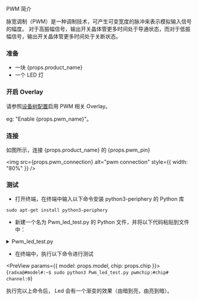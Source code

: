 
PWM 简介

脉宽调制（PWM）是一种调制技术，可产生可变宽度的脉冲来表示模拟输入信号的幅度。
对于高振幅信号，输出开关晶体管更多时间处于导通状态，而对于低振幅信号，输出开关晶体管更多时间处于关断状态。

### 准备

<ul>
  <li>一块 {props.product_name}</li>
  <li>一个 LED 灯</li>
</ul>

### 开启 Overlay

<p>
  请参照<a href="../../radxa-os/rsetup#overlays">设备树配置</a>启用 PWM 相关 Overlay。

eg: "Enable {props.pwm_name}"。

</p>

### 连接

<p>
  如图所示，连接 {props.product_name} 的 {props.pwm_pin}
</p>

<img src={props.pwm_connection} alt="pwm connection" style={{ width: "80%" }} />

### 测试

- 打开终端，在终端中输入以下命令安装 python3-periphery 的 Python 库

```
sudo apt-get install python3-periphery
```

- 新建一个名为 Pwm_led_test.py 的 Python 文件，并将以下代码粘贴到文件中：

<details>
    <summary>Pwm_led_test.py</summary>

    <code>
        \#!/usr/bin/env python3
        \# -*- encoding: utf-8 -*-

        from periphery import PWM

        step = 0.05
        Range = int(1/0.05)

        pwmchip = int(input("pwmchip:"))
        channel = int(input("channel:"))

        pwm = PWM(pwmchip, channel)

        try:
            pwm.frequency = 1e3
            pwm.duty_cycle = 0.00
            pwm.enable()

            while True:
                for i in range(0,Range):
                    time.sleep(step)
                    pwm.duty_cycle = round(pwm.duty_cycle+step,2)

                if pwm.duty_cycle == 1.5:
                    time.sleep(1.5)
                for i in range(0,Range):
                    time.sleep(step)
                    pwm.duty_cycle = round(pwm.duty_cycle-step,2)
        except:
            print("Error !\n")

        finally:
            pwm.duty_cycle = 1.0
            pwm.close()
    </code>

</details>

- 在终端中，执行以下命令进行测试

<PreView params={{ model: props.model, chip: props.chip }}>
  {`
  radxa@#model#:~$ sudo python3 Pwm_led_test.py
  pwmchip:#chip#
  channel:0
  `}
</PreView>

执行完以上命令后， Led 会有一个渐变的效果（由暗到亮，由亮到暗）。
